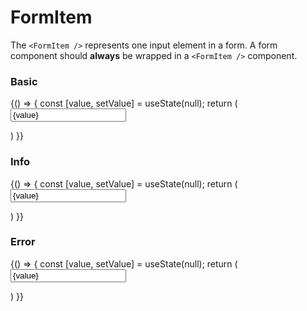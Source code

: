 
<Meta title="Components/Forms/FormItem" component={FormItem} />

# FormItem
The `<FormItem />` represents one input element in a form.
A form component should __always__ be wrapped in a `<FormItem />` component.

<ArgsTable of={FormItem} />

### Basic
<Canvas>
    <Story name="basic" >
        {() => {
            const [value, setValue] = useState(null);
            return (
                <Form>
                    <FormItem label="Your name">
                        <Input
                            value={value}
                            onChange={setValue}
                            placeholder="Write here..."
                        />
                    </FormItem>
                </Form>
            )
        }}
    </Story>
</Canvas>


### Info
<Canvas>
    <Story name="info" >
        {() => {
            const [value, setValue] = useState(null);
            return (
                <Form>
                    <FormItem label="Your name" info="Some error message here">
                        <Input
                            value={value}
                            onChange={setValue}
                            placeholder="Write here..."
                        />
                    </FormItem>
                </Form>
            )
        }}
    </Story>
</Canvas>


### Error
<Canvas>
    <Story name="error" >
        {() => {
            const [value, setValue] = useState(null);
            return (
                <Form>
                    <FormItem label="Your name" info="Some error message here" error>
                        <Input
                            value={value}
                            onChange={setValue}
                            placeholder="Write here..."
                        />
                    </FormItem>
                </Form>
            )
        }}
    </Story>
</Canvas>
